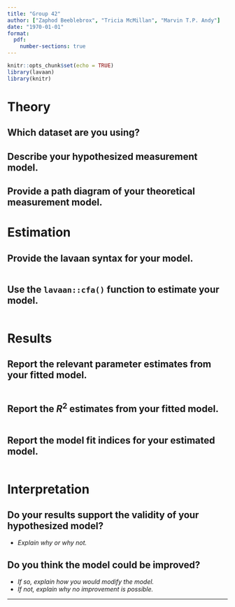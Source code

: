```yaml
---
title: "Group 42"
author: ["Zaphod Beeblebrox", "Tricia McMillan", "Marvin T.P. Andy"]
date: "1970-01-01"
format:
  pdf:
    number-sections: true
---
```


```r
knitr::opts_chunk$set(echo = TRUE)
library(lavaan)
library(knitr)
```

# Theory

## Which dataset are you using?

## Describe your hypothesized measurement model.

## Provide a path diagram of your theoretical measurement model.

\vspace{12pt}

# Estimation

## Provide the lavaan syntax for your model.

```r

```

## Use the `lavaan::cfa()` function to estimate your model.

```r

```

\vspace{12pt}

# Results

## Report the relevant parameter estimates from your fitted model.

```r

```

## Report the $R^2$ estimates from your fitted model.

```r

```

## Report the model fit indices for your estimated model.

```r

```

\vspace{12pt}

# Interpretation

## Do your results support the validity of your hypothesized model?

- *Explain why or why not.*

## Do you think the model could be improved?

- *If so, explain how you would modify the model.*
- *If not, explain why no improvement is possible.*

---
